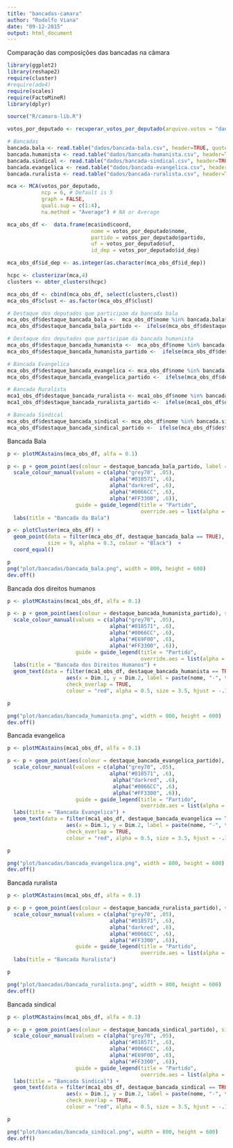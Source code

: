 ```yaml
---
title: "bancadas-camara"
author: "Rodolfo Viana"
date: "09-12-2015"
output: html_document
---
```


Comparação das composições das bancadas na câmara

```r
library(ggplot2)
library(reshape2)
require(cluster)
#require(ade4)
require(scales)
require(FactoMineR)
library(dplyr)

source("R/camara-lib.R")
```



```r
votos_por_deputado <- recuperar_votos_por_deputado(arquivo.votos = "dados/votacoes.csv", corrigir.migracoes = TRUE)

# Bancadas
bancada.bala <- read.table("dados/bancada-bala.csv", header=TRUE, quote="\"")
bancada.humanista <- read.table("dados/bancada-humanista.csv", header=TRUE, quote="\"")
bancada.sindical <- read.table("dados/bancada-sindical.csv", header=TRUE, quote="\"")
bancada.evangelica <- read.table("dados/bancada-evangelica.csv", header=TRUE, quote="\"")
bancada.ruralista <- read.table("dados/bancada-ruralista.csv", header=TRUE, quote="\"")
```

```r
mca <- MCA(votos_por_deputado, 
           ncp = 6, # Default is 5 
           graph = FALSE,
           quali.sup = c(1:4),
           na.method = "Average") # NA or Average

mca_obs_df <-  data.frame(mca$ind$coord, 
                           nome = votos_por_deputado$nome,
                           partido = votos_por_deputado$partido, 
                           uf = votos_por_deputado$uf,
                           id_dep = votos_por_deputado$id_dep)

mca_obs_df$id_dep <- as.integer(as.character(mca_obs_df$id_dep))

hcpc <- clusterizar(mca,4)
clusters <- obter_clusters(hcpc)

mca_obs_df <- cbind(mca_obs_df, select(clusters,clust))
mca_obs_df$clust <- as.factor(mca_obs_df$clust)

# Destaque dos deputados que participam da bancada bala
mca_obs_df$destaque_bancada_bala <-  mca_obs_df$nome %in% bancada.bala$Bala
mca_obs_df$destaque_bancada_bala_partido <-  ifelse(mca_obs_df$destaque_bancada_bala == TRUE, as.character(mca_obs_df$destaque_partido ), "não participam")

# Destaque dos deputados que participam da bancada humanista
mca_obs_df$destaque_bancada_humanista <-  mca_obs_df$nome %in% bancada.humanista$Humanista
mca_obs_df$destaque_bancada_humanista_partido <-  ifelse(mca_obs_df$destaque_bancada_humanista == TRUE, as.character(mca_obs_df$destaque_partido ), "não participam")

# Bancada Evangelica 
mca_obs_df$destaque_bancada_evangelica <- mca_obs_df$nome %in% bancada.evangelica$Evangelica
mca_obs_df$destaque_bancada_evangelica_partido <-  ifelse(mca_obs_df$destaque_bancada_evangelica == TRUE, as.character(mca_obs_df$destaque_partido ), "não participam")

# Bancada Ruralista
mca1_obs_df$destaque_bancada_ruralista <- mca1_obs_df$nome %in% bancada.ruralista$Ruralista
mca1_obs_df$destaque_bancada_ruralista_partido <-  ifelse(mca1_obs_df$destaque_bancada_ruralista == TRUE, as.character(mca1_obs_df$destaque_partido ), "não participam")

# Bancada Sindical
mca_obs_df$destaque_bancada_sindical <- mca_obs_df$nome %in% bancada.sindical$Sindical
mca_obs_df$destaque_bancada_sindical_partido <-  ifelse(mca_obs_df$destaque_bancada_sindical == TRUE, as.character(mca_obs_df$destaque_partido ), "não participam")

```

Bancada Bala 

```r
p <- plotMCAstains(mca_obs_df, alfa = 0.1)

p <- p + geom_point(aes(colour = destaque_bancada_bala_partido, label = nome), size = 7)  +  
  scale_colour_manual(values = c(alpha("grey70", .05), 
                                 alpha("#018571", .6),
                                 alpha("darkred", .6), 
                                 alpha("#0066CC", .6),
                                 alpha("#FF3300", .6)), 
                      guide = guide_legend(title = "Partido", 
                                           override.aes = list(alpha = 1, size = 7))) +
  labs(title = "Bancada da Bala")

p <- plotCluster(mca_obs_df) + 
  geom_point(data = filter(mca_obs_df, destaque_bancada_bala == TRUE), 
             size = 9, alpha = 0.3, colour = "Black")  +
  coord_equal() 

p
png("plot/bancadas/bancada_bala.png", width = 800, height = 600)
dev.off()
```

Bancada dos direitos humanos

```r
p <- plotMCAstains(mca1_obs_df, alfa = 0.1)

p <- p + geom_point(aes(colour = destaque_bancada_humanista_partido), size = 7)  +  
  scale_colour_manual(values = c(alpha("grey70", .05), 
                                 alpha("#018571", .6),
                                 alpha("#0066CC", .6),
                                 alpha("#E69F00", .6),
                                 alpha("#FF3300", .6)), 
                      guide = guide_legend(title = "Partido", 
                                           override.aes = list(alpha = 1, size = 7))) +
  labs(title = "Bancada dos Direitos Humanos") +
  geom_text(data = filter(mca1_obs_df, destaque_bancada_humanista == TRUE), 
                   aes(x = Dim.1, y = Dim.2, label = paste(nome, "-", toupper(partido))),
                   check_overlap = TRUE,
                   colour = "red", alpha = 0.5, size = 3.5, hjust = -.15)

p

png("plot/bancadas/bancada_humanista.png", width = 800, height = 600)
dev.off()
```

Bancada evangelica

```r
p <- plotMCAstains(mca1_obs_df, alfa = 0.1)

p <- p + geom_point(aes(colour = destaque_bancada_evangelica_partido), size = 7)  +  
  scale_colour_manual(values = c(alpha("grey70", .05), 
                                 alpha("#018571", .6),
                                  alpha("darkred", .6), 
                                  alpha("#0066CC", .6),
                                  alpha("#FF3300", .6)),  
                      guide = guide_legend(title = "Partido", 
                                           override.aes = list(alpha = 1, size = 7))) +
  labs(title = "Bancada Evangelica") +
  geom_text(data = filter(mca1_obs_df, destaque_bancada_evangelica == TRUE), 
                   aes(x = Dim.1, y = Dim.2, label = paste(nome, "-", toupper(partido))),
                   check_overlap = TRUE,
                   colour = "red", alpha = 0.5, size = 3.5, hjust = -.15)

p

png("plot/bancadas/bancada_evangelica.png", width = 800, height = 600)
dev.off()
```

Bancada ruralista

```r
p <- plotMCAstains(mca1_obs_df, alfa = 0.1)

p <- p + geom_point(aes(colour = destaque_bancada_ruralista_partido), size = 7)  +  
  scale_colour_manual(values = c(alpha("grey70", .05), 
                                 alpha("#018571", .6),
                                 alpha("darkred", .6),
                                 alpha("#0066CC", .6),
                                 alpha("#FF3300", .6)), 
                      guide = guide_legend(title = "Partido", 
                                           override.aes = list(alpha = 1, size = 7))) +
  labs(title = "Bancada Ruralista") 

p

png("plot/bancadas/bancada_ruralista.png", width = 800, height = 600)
dev.off()
```

Bancada sindical

```r
p <- plotMCAstains(mca1_obs_df, alfa = 0.1)

p <- p + geom_point(aes(colour = destaque_bancada_sindical_partido), size = 7)  +  
  scale_colour_manual(values = c(alpha("grey70", .05), 
                                 alpha("#018571", .6),
                                 alpha("#0066CC", .6),
                                 alpha("#E69F00", .6),
                                 alpha("#FF3300", .6)), 
                      guide = guide_legend(title = "Partido", 
                                           override.aes = list(alpha = 1, size = 7))) +
  labs(title = "Bancada Sindical") +
  geom_text(data = filter(mca1_obs_df, destaque_bancada_sindical == TRUE), 
                   aes(x = Dim.1, y = Dim.2, label = paste(nome, "-", toupper(partido))),
                   check_overlap = TRUE,
                   colour = "red", alpha = 0.5, size = 3.5, hjust = -.15)

p

png("plot/bancadas/bancada_sindical.png", width = 800, height = 600)
dev.off()
```

